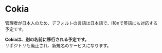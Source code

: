 # Cokia
 
管理者が日本人のため、デフォルトの言語は日本語で、i18nで英語にも対応する予定です。

**Cokiaは、別の名前に移行される予定です。**  
リポジトリも廃止され、新規名のサービスになります。